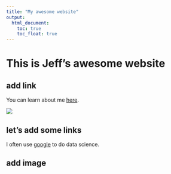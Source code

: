 ```yaml
---
title: "My awesome website"
output: 
  html_document:
    toc: true
    toc_float: true
---
```


# This is Jeff's awesome website

## add link 

You can learn about me [here](about_page.html).

![](https://media.giphy.com/media/drXGoW1iudhKw/giphy.gif)

## let's add some links

I often use [google](https://www.google.com) to do data science. 

## add image 


